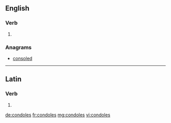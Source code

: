 ==English==

===Verb===
{{head|en|verb form}}

# {{en-third-person singular of|condole}}

===Anagrams===
* [[consoled#English|consoled]]

----

==Latin==

===Verb===
{{la-verb-form|condolēs}}

# {{conjugation of|condoleō||2|s|pres|act|ind|lang=la}}

[[de:condoles]]
[[fr:condoles]]
[[mg:condoles]]
[[vi:condoles]]